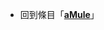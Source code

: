 {{LSR
|article = aMule
|latest_release_version = 2.3.3
|latest_release_date = {{start date and age|2021|2|8}}<ref>{{cite web |title=aMule 2.3.3 released |url=http://forum.amule.org/index.php?topic=71951.0 |website=forum.amule.org}}</ref>
}}<noinclude>

{{Template reference list}}

*回到條目「'''[[aMule]]'''」
[[Category:最新穩定版模板|{{SUBPAGENAME}}]]
</noinclude>
